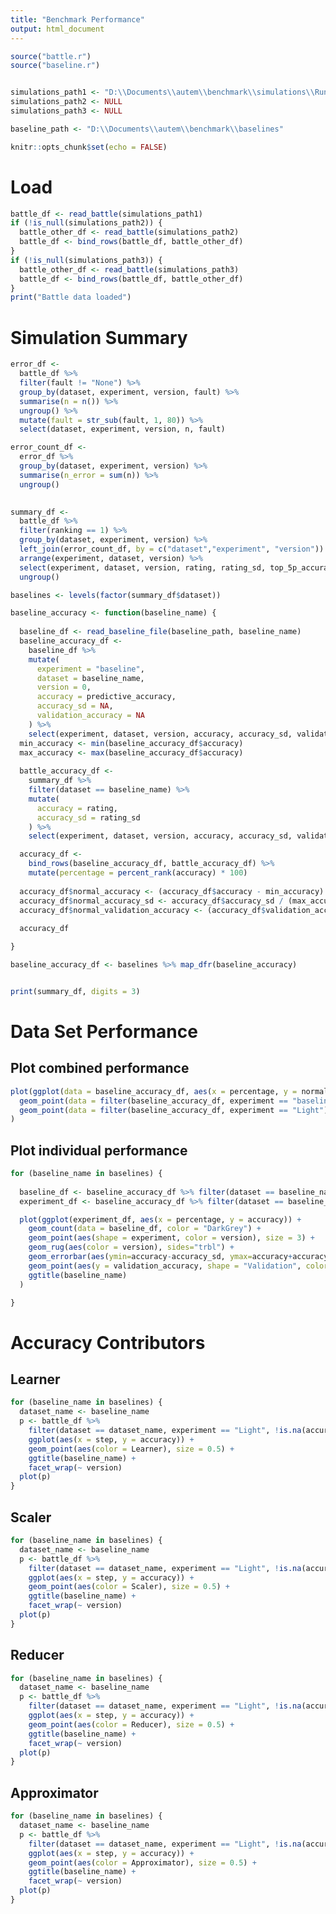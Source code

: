 ---
title: "Benchmark Performance"
output: html_document
---

```{r setup, include=FALSE}

source("battle.r")
source("baseline.r")


simulations_path1 <- "D:\\Documents\\autem\\benchmark\\simulations\\Run_5"
simulations_path2 <- NULL
simulations_path3 <- NULL

baseline_path <- "D:\\Documents\\autem\\benchmark\\baselines"

knitr::opts_chunk$set(echo = FALSE)
```

# Load

```{r Load}

battle_df <- read_battle(simulations_path1)
if (!is_null(simulations_path2)) {
  battle_other_df <- read_battle(simulations_path2)
  battle_df <- bind_rows(battle_df, battle_other_df)
}
if (!is_null(simulations_path3)) {
  battle_other_df <- read_battle(simulations_path3)
  battle_df <- bind_rows(battle_df, battle_other_df)
}
print("Battle data loaded")

```

# Simulation Summary

```{r}

error_df <- 
  battle_df %>%
  filter(fault != "None") %>%
  group_by(dataset, experiment, version, fault) %>%
  summarise(n = n()) %>%
  ungroup() %>%
  mutate(fault = str_sub(fault, 1, 80)) %>%
  select(dataset, experiment, version, n, fault)

error_count_df <-
  error_df %>%
  group_by(dataset, experiment, version) %>%
  summarise(n_error = sum(n)) %>%
  ungroup()
  

summary_df <-
  battle_df %>%
  filter(ranking == 1) %>%
  group_by(dataset, experiment, version) %>%
  left_join(error_count_df, by = c("dataset","experiment", "version")) %>%
  arrange(experiment, dataset, version) %>%
  select(experiment, dataset, version, rating, rating_sd, top_5p_accuracy, validation_accuracy, n_error) %>%
  ungroup()

baselines <- levels(factor(summary_df$dataset))

baseline_accuracy <- function(baseline_name) {
  
  baseline_df <- read_baseline_file(baseline_path, baseline_name)
  baseline_accuracy_df <- 
    baseline_df %>%
    mutate(
      experiment = "baseline",
      dataset = baseline_name,
      version = 0,
      accuracy = predictive_accuracy,
      accuracy_sd = NA,
      validation_accuracy = NA
    ) %>%
    select(experiment, dataset, version, accuracy, accuracy_sd, validation_accuracy)
  min_accuracy <- min(baseline_accuracy_df$accuracy)
  max_accuracy <- max(baseline_accuracy_df$accuracy)
  
  battle_accuracy_df <-
    summary_df %>%
    filter(dataset == baseline_name) %>%
    mutate(
      accuracy = rating,
      accuracy_sd = rating_sd
    ) %>%
    select(experiment, dataset, version, accuracy, accuracy_sd, validation_accuracy)

  accuracy_df <- 
    bind_rows(baseline_accuracy_df, battle_accuracy_df) %>%
    mutate(percentage = percent_rank(accuracy) * 100)
  
  accuracy_df$normal_accuracy <- (accuracy_df$accuracy - min_accuracy) / (max_accuracy - min_accuracy)
  accuracy_df$normal_accuracy_sd <- accuracy_df$accuracy_sd / (max_accuracy - min_accuracy)
  accuracy_df$normal_validation_accuracy <- (accuracy_df$validation_accuracy - min_accuracy) / (max_accuracy - min_accuracy)
  
  accuracy_df

}

baseline_accuracy_df <- baselines %>% map_dfr(baseline_accuracy)


print(summary_df, digits = 3)

```

# Data Set Performance

## Plot combined performance

```{r}

plot(ggplot(data = baseline_accuracy_df, aes(x = percentage, y = normal_accuracy)) +
  geom_point(data = filter(baseline_accuracy_df, experiment == "baseline"), color = "Grey", size = .1) +
  geom_point(data = filter(baseline_accuracy_df, experiment == "Light"), aes(color = version), size = 2)
)

```

## Plot individual performance

```{r}
for (baseline_name in baselines) {
  
  baseline_df <- baseline_accuracy_df %>% filter(dataset == baseline_name, experiment == "baseline")
  experiment_df <- baseline_accuracy_df %>% filter(dataset == baseline_name, experiment != "baseline")

  plot(ggplot(experiment_df, aes(x = percentage, y = accuracy)) +
    geom_count(data = baseline_df, color = "DarkGrey") +
    geom_point(aes(shape = experiment, color = version), size = 3) +
    geom_rug(aes(color = version), sides="trbl") +
    geom_errorbar(aes(ymin=accuracy-accuracy_sd, ymax=accuracy+accuracy_sd), width = 2, na.rm = TRUE) +
    geom_point(aes(y = validation_accuracy, shape = "Validation", color = version), size = 3) +
    ggtitle(baseline_name)
  )

}


```



# Accuracy Contributors

## Learner

```{r}

for (baseline_name in baselines) {
  dataset_name <- baseline_name
  p <- battle_df %>%
    filter(dataset == dataset_name, experiment == "Light", !is.na(accuracy)) %>%
    ggplot(aes(x = step, y = accuracy)) +
    geom_point(aes(color = Learner), size = 0.5) +
    ggtitle(baseline_name) +
    facet_wrap(~ version)
  plot(p)
}


```

## Scaler

```{r}

for (baseline_name in baselines) {
  dataset_name <- baseline_name
  p <- battle_df %>%
    filter(dataset == dataset_name, experiment == "Light", !is.na(accuracy)) %>%
    ggplot(aes(x = step, y = accuracy)) +
    geom_point(aes(color = Scaler), size = 0.5) +
    ggtitle(baseline_name) +
    facet_wrap(~ version)
  plot(p)
}
```

## Reducer

```{r}

for (baseline_name in baselines) {
  dataset_name <- baseline_name
  p <- battle_df %>%
    filter(dataset == dataset_name, experiment == "Light", !is.na(accuracy)) %>%
    ggplot(aes(x = step, y = accuracy)) +
    geom_point(aes(color = Reducer), size = 0.5) +
    ggtitle(baseline_name) +
    facet_wrap(~ version)
  plot(p)
}
```

## Approximator

```{r}

for (baseline_name in baselines) {
  dataset_name <- baseline_name
  p <- battle_df %>%
    filter(dataset == dataset_name, experiment == "Light", !is.na(accuracy)) %>%
    ggplot(aes(x = step, y = accuracy)) +
    geom_point(aes(color = Approximator), size = 0.5) +
    ggtitle(baseline_name) +
    facet_wrap(~ version)
  plot(p)
}
```


